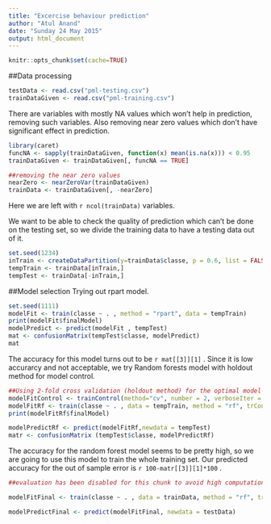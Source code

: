 ```yaml
---
title: "Excercise behaviour prediction"
author: "Atul Anand"
date: "Sunday 24 May 2015"
output: html_document
---
```


```r
knitr::opts_chunk$set(cache=TRUE)
```

##Data processing
```r
testData <- read.csv("pml-testing.csv")
trainDataGiven <- read.csv("pml-training.csv")
```

There are variables with mostly NA values which won't help in prediction, removing such variables. Also removing near zero values which don't have significant effect in prediction.


```r

library(caret)
funcNA <- sapply(trainDataGiven, function(x) mean(is.na(x))) < 0.95
trainDataGiven <- trainDataGiven[, funcNA == TRUE]

##removing the near zero values
nearZero <- nearZeroVar(trainDataGiven)
trainData <- trainDataGiven[, -nearZero]

```

Here we are left with `r ncol(trainData) ` variables.

We want to be able to check the quality of prediction which can't be done on the testing set, so we divide the training data to have a testing data out of it.

```r
set.seed(1234)
inTrain <- createDataPartition(y=trainData$classe, p = 0.6, list = FALSE)
tempTrain <- trainData[inTrain,]
tempTest <- trainData[-inTrain,]
```

##Model selection
Trying out rpart model.

```r
set.seed(1111)
modelFit <- train(classe ~ . , method = "rpart", data = tempTrain)
print(modelFit$finalModel)
modelPredict <- predict(modelFit , tempTest)
mat <- confusionMatrix(tempTest$classe, modelPredict)
mat
```
The accuracy for this model turns out to be `r mat[[3]][1] ` . Since it is low accurarcy and not acceptable, we try Random forests model with holdout method for model control.

```r
##Using 2-fold cross validation (holdout method) for the optimal model fit.
modelFitControl <- trainControl(method="cv", number = 2, verboseIter = F)
modelFitRf <- train(classe ~ . , data = tempTrain, method = "rf", trControl = modelFitControl)
print(modelFitRf$finalModel)

modelPredictRf <- predict(modelFitRf,newdata = tempTest)
matr <- confusionMatrix (tempTest$classe, modelPredictRf)
```

The accuracy for the random forest model seems to be pretty high, so we are going to use this model to train the whole training set. Our predicted accuracy for the out of sample error is `r 100-matr[[3]][1]*100 ` .

```r
##evaluation has been disabled for this chunk to avoid high computation time and processor overheating on my system.

modelFitFinal <- train(classe ~ . , data = trainData, method = "rf", trControl = modelFitControl)

modelPredictFinal <- predict(modelFitFinal, newdata = testData)

```





